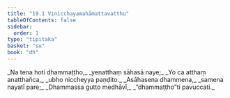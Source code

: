 ```yaml
---
title: "19.1 Vinicchayamahāmattavatthu"
tableOfContents: false
sidebar:
  order: 1
type: "tipitaka"
basket: "su"
book: "dh"
---
```



<DynamicBreadcrumb />

<Division number="256" book="dh">

<Paragraph number="277" type="verses" book="dh">
_Na tena hoti dhammaṭṭho,_  
_yenatthaṃ sāhasā naye;_  
_Yo ca atthaṃ anatthañca,_  
_ubho niccheyya paṇḍito._  

</Paragraph>

</Division>
<Division number="257" book="dh">

<Paragraph number="278" type="verses" book="dh">
_Asāhasena dhammena,_  
_samena nayatī pare;_  
_Dhammassa gutto medhāvī,_  
_“dhammaṭṭho”ti pavuccati._
</Paragraph>
</Division>
